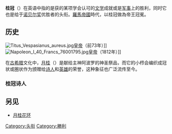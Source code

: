 {{expand|time=2010-05-25T23:53:51+00:00}}
{{Redirect|桂冠}}
{{Wiktionary}}
'''桂冠'''（{{lang-en|Laureate}}）在英语中指的是获的某项学会认可的[[文学|文学]]成就或是[[军事|军事]]上的胜利，同时它也是给于[[诺贝尔奖|诺贝尔奖]]优胜者的头衔。[[羅馬帝國|羅馬帝國]]時代，以桂冠做為帝王冠冕。

==历史==
[[File:Titus_Vespasianus_aureus.jpg|thumb]][[凯撒_(头衔)|皇帝]]（前73年）]]
[[File:Napoleon_I_40_Francs_76001795.jpg|thumb]][[皇帝|皇帝]]（1812年）]]

在[[古希腊|古希腊]]文化中，[[月桂|月桂]]（{{lang|la|Laura nobilis}}）是献给主神阿波罗的神圣祭品，而它的小栉会编织成冠状或圈状作为颁赠给[[诗人|诗人]]和[[英雄|英雄]]的荣誉，这种象征也广泛流传至今。<!--"Laureate letters" in old times meant the dispatches announcing a victory; and the epithet was given, even officially (e.g. to [[John_Skelton|John Skelton]]) by [[universities|universities]], to distinguished poets. 

The name of "bacca-laureate" for a [[bachelor's_degree|bachelor's degree]] shows a confusion with a supposed [[etymology|etymology]] from [[Latin|Latin]] bacca lauri (the laurel berry), which, though incorrect, involves the same idea. From the more general use of the term "[[poet_laureate|poet laureate]]" arose its restriction in [[England|England]] to the office of the poet attached to the royal household, first held by [[Ben_Jonson|Ben Jonson]], for whom the position was, in its essentials, created by [[Charles_I_of_England|Charles I of England]] in 1617. Jonson's appointment does not seem to have been formally made as poet-laureate, but his position was equivalent to that. The office was a development of the practice of earlier times, when [[minstrel|minstrel]]s and [[versifier|versifier]]s were part of the retinue of the King; it is recorded that [[Richard_I_of_England|Richard Coeur de Lion]] had a versificator regis (Gulielmus Peregrinus), and [[Henry_III_of_England|Henry III of England]] had a versificator (Master Henry); in the 15th century [[John_Kay_(poet)|John Kay]], also a "versifier", described himself as [[Edward_IV_of_England|Edward IV of England]]'s "humble poet laureate". Moreover, the crown had shown its patronage in various ways; [[Chaucer|Chaucer]] had been given a [[pension|pension]] and a perquisite of wine by [[Edward_III_of_England|Edward III of England]], and [[Edmund_Spenser|Spenser]] a pension by [[Queen_Elizabeth_I|Queen Elizabeth I]]. W. Hamilton classes Chaucer, [[John_Gower|Gower]], [[John_Kay_(poet)|John Kay]], Andrew Bernard, [[John_Skelton|John Skelton]], [[Robert_Whittington|Robert Whittington]], [[Richard_Edwards_(English_poet)|Richard Edwards]], [[Edmund_Spenser|Spenser]] and [[Samuel_Daniel|Samuel Daniel]], as "volunteer Laureates".-->

===桂冠诗人===
{{main|桂冠诗人}}
<!--Sir [[William_Davenant|William Davenant]] succeeded Jonson in 1638, and the title of poet laureate was conferred by [[letters_patent|letters patent]] on [[John_Dryden|John Dryden]] in 1670 two years after Davenant's death, coupled with a pension of £300 and a butt of [[Canary_Islands|Canary Islands]] [[wine|wine]]. The post then became a regular institution, though the emoluments varied, Dryden's successors being T. Shadwell, who originated annual [[birthday|birthday]] and [[New_Year|New Year]] [[ode|ode]]s, [[Nahum_Tate|Nahum Tate]], [[Nicholas_Rowe_(dramatist)|Nicholas Rowe]], [[Laurence_Eusden|Laurence Eusden]], [[Colley_Cibber|Colley Cibber]], [[William_Whitehead|William Whitehead]], [[Thomas_Warton|Thomas Warton]], [[Henry_James_Pye|Henry James Pye]], [[Robert_Southey|Robert Southey]], [[William_Wordsworth|William Wordsworth]], [[Alfred_Tennyson,_1st_Baron_Tennyson|Alfred Tennyson]] and, four years after Tennyson's death, [[Alfred_Austin|Alfred Austin]]. The office took on a new luster from the personal distinction of Southey, Wordsworth and Tennyson; it had fallen into contempt before Southey, and on Tennyson's death there was a considerable feeling that no possible successor was acceptable, [[William_Morris|William Morris]] and [[Algernon_Charles_Swinburne|Algernon Charles Swinburne]] being hardly court poets. Eventually, however, the undesirability of breaking with tradition for temporary reasons, and thus severing the one official link between literature and the state, prevailed over the protests against following Tennyson by any one of inferior genius. It may be noted that abolition was similarly advocated when Thomas Warton and William Wordsworth died. The poet laureate, being a court official, was considered responsible for producing formal and appropriate verses on birthdays and state occasions; but his activity in this respect has varied, according to circumstances, and the [[convention_(norm)|custom]] ceased to be obligatory after Pye's death. Wordsworth stipulated, before accepting the honor, that no formal effusions from him should be considered a necessity; but Tennyson was generally happy in his numerous poems of this class. The emoluments of the post have varied; Ben Jonson first received a pension of 100 marks, and later an annual "terse of Canary wine". To Pye an allowance of £27 was made instead of the wine. Tennyson drew £72 a year from the [[Lord_Chamberlain|Lord Chamberlain]]'s department, and £27 from the [[Lord_Steward|Lord Steward]]'s in lieu of the "butt of sack".-->

==另见==
*[[月桂花环|月桂花环]]

{{1911}}

[[Category:头衔|Category:头衔]]
[[Category:勝利|Category:勝利]]